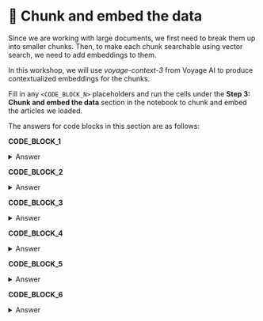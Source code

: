 # 👐 Chunk and embed the data

Since we are working with large documents, we first need to break them up into smaller chunks. Then, to make each chunk searchable using vector search, we need to add embeddings to them.

In this workshop, we will use _voyage-context-3_ from Voyage AI to produce contextualized embeddings for the chunks.

Fill in any `<CODE_BLOCK_N>` placeholders and run the cells under the **Step 3: Chunk and embed the data** section in the notebook to chunk and embed the articles we loaded.

The answers for code blocks in this section are as follows:

**CODE_BLOCK_1**

<details>
<summary>Answer</summary>
<div>
```python
text_splitter.split_text(text)
```
</div>
</details>

**CODE_BLOCK_2**

<details>
<summary>Answer</summary>
<div>
```python
vo.contextualized_embed(inputs=[content], model="voyage-context-3", input_type=input_type)
```
</div>
</details>

**CODE_BLOCK_3**

<details>
<summary>Answer</summary>
<div>
```python
get_chunks(doc, "body")
```
</div>
</details>

**CODE_BLOCK_4**

<details>
<summary>Answer</summary>
<div>
```python
get_embeddings(chunks, "document")
```
</div>
</details>

**CODE_BLOCK_5**

<details>
<summary>Answer</summary>
<div>
```python
chunk_doc["body"] = chunk
```
</div>
</details>

**CODE_BLOCK_6**

<details>
<summary>Answer</summary>
<div>
```python
chunk_doc["embedding"] = embedding
```
</div>
</details>